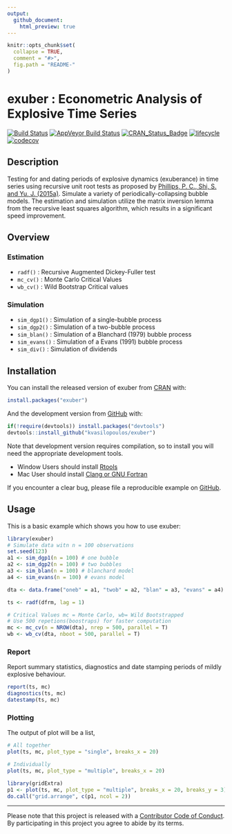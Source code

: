```yaml
---
output:
  github_document:
    html_preview: true
---
```


<!-- README.md is generated from README.Rmd. Please edit that file -->

```r
knitr::opts_chunk$set(
  collapse = TRUE,
  comment = "#>",
  fig.path = "README-"
)
```



# exuber : Econometric Analysis of Explosive Time Series

[![Build Status](https://travis-ci.org/kvasilopoulos/exuber.svg?branch=master)](https://travis-ci.org/kvasilopoulos/exuber)
[![AppVeyor Build Status](https://ci.appveyor.com/api/projects/status/github/kvasilopoulos/exuber?branch=master&svg=true)](https://ci.appveyor.com/project/kvasilopoulos/exuber)
[![CRAN_Status_Badge](http://www.r-pkg.org/badges/version/exuber)](https://cran.r-project.org/package=exuber)
 [![lifecycle](https://img.shields.io/badge/lifecycle-maturing-blue.svg)](https://www.tidyverse.org/lifecycle/#maturing)
[![codecov](https://codecov.io/gh/kvasilopoulos/exuber/branch/master/graph/badge.svg)](https://codecov.io/gh/kvasilopoulos/exuber)

## Description 

Testing for and dating periods of explosive dynamics (exuberance) in time series 
using recursive unit root tests as proposed by [Phillips, P. C., Shi, S. and Yu, J. (2015a)](doi:10.1111/iere.12132). Simulate a variety of periodically-collapsing 
bubble models. The estimation and simulation utilize the matrix inversion lemma 
from the recursive least squares algorithm, which results in a significant speed improvement.

## Overview

### Estimation
* `radf()` : Recursive Augmented Dickey-Fuller test
* `mc_cv()` : Monte Carlo Critical Values
* `wb_cv()` : Wild Bootstrap Critical values

### Simulation
* `sim_dgp1()` : Simulation of a single-bubble process
* `sim_dgp2()` : Simulation of a two-bubble process
* `sim_blan()` : Simulation of a Blanchard (1979) bubble process
* `sim_evans()` : Simulation of a Evans (1991) bubble process
* `sim_div()` : Simulation of dividends

## Installation

You can install the released version of exuber from [CRAN](https://CRAN.R-project.org) with:

``` r
install.packages("exuber")
```

And the development version from [GitHub](https://github.com/) with:

```r
if(!require(devtools)) install.packages("devtools")
devtools::install_github("kvasilopoulos/exuber")
```
Note that development version requires compilation, so to install you will need the appropriate development tools.

* Window Users should install [Rtools](https://cran.r-project.org/bin/windows/Rtools/)
* Mac User should install [Clang or GNU Fortran](https://cran.r-project.org/bin/macosx/tools/)

If you encounter a clear bug, please file a reproducible example on [GitHub](https://github.com/kvasilopoulos/exuber/issues).

## Usage

This is a basic example which shows you how to use exuber:

```r
library(exuber)
# Simulate data witn n = 100 observations
set.seed(123)
a1 <- sim_dgp1(n = 100) # one bubble
a2 <- sim_dgp2(n = 100) # two bubbles
a3 <- sim_blan(n = 100) # blanchard model
a4 <- sim_evans(n = 100) # evans model

dta <- data.frame("oneb" = a1, "twob" = a2, "blan" = a3, "evans" = a4)

ts <- radf(dfrm, lag = 1)

# Critical Values mc = Monte Carlo, wb= Wild Bootstrapped
# Use 500 repetions(boostraps) for faster computation
mc <- mc_cv(n = NROW(dta), nrep = 500, parallel = T)
wb <- wb_cv(dta, nboot = 500, parallel = T)

```


### Report

Report summary statistics, diagnostics and date stamping periods of mildly explosive behaviour.

```r
report(ts, mc)
diagnostics(ts, mc)
datestamp(ts, mc)

```

### Plotting

The output of plot will be a list,

```r
# All together
plot(ts, mc, plot_type = "single", breaks_x = 20)

# Individually
plot(ts, mc, plot_type = "multiple", breaks_x = 20)

library(gridExtra)
p1 <- plot(ts, mc, plot_type = "multiple", breaks_x = 20, breaks_y = 3)
do.call("grid.arrange", c(p1, ncol = 2))
```


---
Please note that this project is released with a [Contributor Code of Conduct](https://github.com/kvasilopoulos/exuber/blob/master/CONDUCT.md). By participating in this project you agree to abide by its terms.
